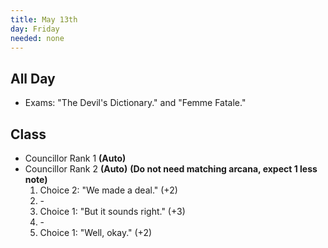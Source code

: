 ```yaml
---
title: May 13th
day: Friday
needed: none
---
```


## All Day
- Exams: "The Devil's Dictionary." and "Femme Fatale."

## Class
- Councillor Rank 1 **(Auto)**
- Councillor Rank 2 **(Auto)** **(Do not need matching arcana, expect 1 less note)**
    1. Choice 2: "We made a deal." (+2)
    1. \-
    1. Choice 1: "But it sounds right." (+3)
    1. \-
    1. Choice 1: "Well, okay." (+2)